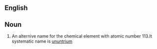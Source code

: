 ==English==


==Noun==
{{en|sg=[[eka]]-[[thallium]]-}}

#{{element}}An alternive name for the chemical element with atomic number 113.It systematic name is [[ununtrium]]